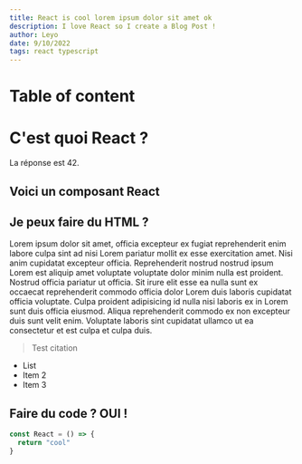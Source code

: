 ```yaml
---
title: React is cool lorem ipsum dolor sit amet ok
description: I love React so I create a Blog Post !
author: Leyo
date: 9/10/2022
tags: react typescript
---
```


# Table of content

# C'est quoi React ?

La réponse est 42.

## Voici un composant React

<Counter />

## Je peux faire du HTML ?

Lorem ipsum dolor sit amet, officia excepteur ex fugiat reprehenderit enim labore culpa sint ad nisi Lorem pariatur mollit ex esse exercitation amet. Nisi anim cupidatat excepteur officia. Reprehenderit nostrud nostrud ipsum Lorem est aliquip amet voluptate voluptate dolor minim nulla est proident. Nostrud officia pariatur ut officia. Sit irure elit esse ea nulla sunt ex occaecat reprehenderit commodo officia dolor Lorem duis laboris cupidatat officia voluptate. Culpa proident adipisicing id nulla nisi laboris ex in Lorem sunt duis officia eiusmod. Aliqua reprehenderit commodo ex non excepteur duis sunt velit enim. Voluptate laboris sint cupidatat ullamco ut ea consectetur et est culpa et culpa duis.

> Test citation

- List
- Item 2
- Item 3

## Faire du code ? OUI !

```jsx
const React = () => {
  return "cool"
}
```


